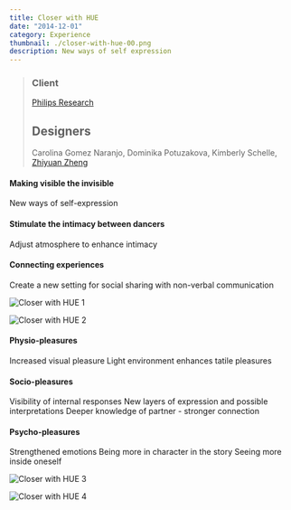 ```yaml
---
title: Closer with HUE
date: "2014-12-01"
category: Experience
thumbnail: ./closer-with-hue-00.png
description: New ways of self expression
---
```



> ### Client
> [Philips Research](http://www.research.philips.com)
> ## Designers
> Carolina Gomez Naranjo, Dominika Potuzakova, Kimberly Schelle, [Zhiyuan Zheng](/)

<EmbedVideo
  width="wide"
  host="vimeo"
  source="87562851"
  title=""
/>

#### Making visible the invisible
New ways of self-expression

#### Stimulate the intimacy between dancers
Adjust atmosphere to enhance intimacy

#### Connecting experiences
Create a new setting for social sharing with non-verbal communication

<EmbedImage width="wide">

![Closer with HUE 1](./closer-with-hue-01.png)

</EmbedImage>

<EmbedImage width="wide">

![Closer with HUE 2](./closer-with-hue-02.png)

</EmbedImage>

#### Physio-pleasures
Increased visual pleasure
Light environment enhances tatile pleasures

#### Socio-pleasures
Visibility of internal responses
New layers of expression and possible interpretations
Deeper knowledge of partner - stronger connection

#### Psycho-pleasures
Strengthened emotions
Being more in character in the story
Seeing more inside oneself

<EmbedImage width="wide">

![Closer with HUE 3](./closer-with-hue-03.png)

</EmbedImage>

<EmbedImage width="wide">

![Closer with HUE 4](./closer-with-hue-04.png)

</EmbedImage>